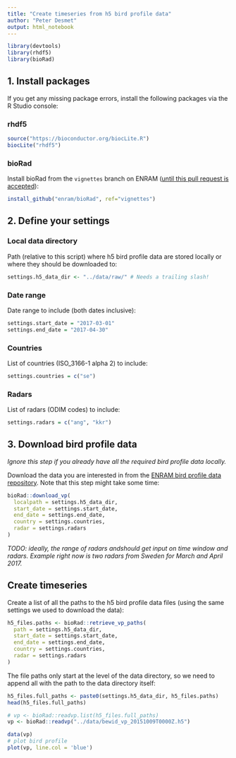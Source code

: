 ```yaml
---
title: "Create timeseries from h5 bird profile data"
author: "Peter Desmet"
output: html_notebook
---
```


```r
library(devtools)
library(rhdf5)
library(bioRad)
```

## 1. Install packages

If you get any missing package errors, install the following packages via the R Studio console:

### rhdf5

```r
source("https://bioconductor.org/biocLite.R")
biocLite("rhdf5")
```

### bioRad

Install bioRad from the `vignettes` branch on ENRAM ([until this pull request is accepted](https://github.com/adokter/bioRad/pull/32)):

```r
install_github("enram/bioRad", ref="vignettes")
```

## 2. Define your settings

### Local data directory

Path (relative to this script) where h5 bird profile data are stored locally or where they should be downloaded to:

```r
settings.h5_data_dir <- "../data/raw/" # Needs a trailing slash!
```

### Date range

Date range to include (both dates inclusive):

```r
settings.start_date = "2017-03-01"
settings.end_date = "2017-04-30"
```

### Countries

List of countries (ISO_3166-1 alpha 2) to include:

```r
settings.countries = c("se")
```

### Radars

List of radars (ODIM codes) to include:

```r
settings.radars = c("ang", "kkr")
```

## 3. Download bird profile data

_Ignore this step if you already have all the required bird profile data locally._

Download the data you are interested in from the [ENRAM bird profile data repository](http://enram.github.io/data-repository). Note that this step might take some time:

```r
bioRad::download_vp(
  localpath = settings.h5_data_dir,
  start_date = settings.start_date,
  end_date = settings.end_date,
  country = settings.countries,
  radar = settings.radars
)
```

_TODO: ideally, the range of radars andshould get input on time window and radars. Example right now is two radars from Sweden for March and April 2017._

## Create timeseries

Create a list of all the paths to the h5 bird profile data files (using the same settings we used to download the data):

```r
h5_files.paths <- bioRad::retrieve_vp_paths(
  path = settings.h5_data_dir,
  start_date = settings.start_date,
  end_date = settings.end_date,
  country = settings.countries,
  radar = settings.radars
)
```

The file paths only start at the level of the data directory, so we need to append all with the path to the data directory itself:

```r
h5_files.full_paths <- paste0(settings.h5_data_dir, h5_files.paths)
head(h5_files.full_paths)
```

```r
# vp <- bioRad::readvp.list(h5_files.full_paths)
vp <- bioRad::readvp("../data/bewid_vp_20151009T0000Z.h5")
```

```r
data(vp)
# plot bird profile
plot(vp, line.col = 'blue')
```


